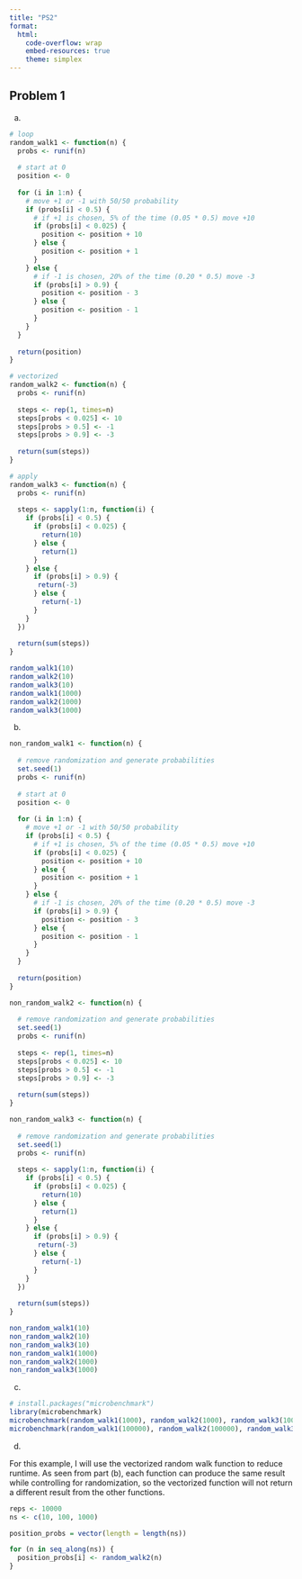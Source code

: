 ```yaml
---
title: "PS2"
format:
  html:
    code-overflow: wrap
    embed-resources: true
    theme: simplex
---
```


## Problem 1

a. 
``` r
# loop
random_walk1 <- function(n) {
  probs <- runif(n)
  
  # start at 0 
  position <- 0
  
  for (i in 1:n) {
    # move +1 or -1 with 50/50 probability
    if (probs[i] < 0.5) {
      # if +1 is chosen, 5% of the time (0.05 * 0.5) move +10
      if (probs[i] < 0.025) {
        position <- position + 10
      } else {
        position <- position + 1
      }
    } else {
      # if -1 is chosen, 20% of the time (0.20 * 0.5) move -3
      if (probs[i] > 0.9) {
        position <- position - 3
      } else {
        position <- position - 1
      }
    }
  }
  
  return(position)
}

# vectorized
random_walk2 <- function(n) {
  probs <- runif(n)
  
  steps <- rep(1, times=n)
  steps[probs < 0.025] <- 10
  steps[probs > 0.5] <- -1
  steps[probs > 0.9] <- -3
  
  return(sum(steps))
}

# apply
random_walk3 <- function(n) {
  probs <- runif(n)
  
  steps <- sapply(1:n, function(i) {
    if (probs[i] < 0.5) {
      if (probs[i] < 0.025) {
        return(10)
      } else {
        return(1)
      }
    } else {
      if (probs[i] > 0.9) {
       return(-3)
      } else {
        return(-1)
      }
    }
  })
  
  return(sum(steps))
}

random_walk1(10)
random_walk2(10)
random_walk3(10)
random_walk1(1000)
random_walk2(1000)
random_walk3(1000)
```

b. 
``` r
non_random_walk1 <- function(n) {
  
  # remove randomization and generate probabilities
  set.seed(1)
  probs <- runif(n)
  
  # start at 0 
  position <- 0
  
  for (i in 1:n) {
    # move +1 or -1 with 50/50 probability
    if (probs[i] < 0.5) {
      # if +1 is chosen, 5% of the time (0.05 * 0.5) move +10
      if (probs[i] < 0.025) {
        position <- position + 10
      } else {
        position <- position + 1
      }
    } else {
      # if -1 is chosen, 20% of the time (0.20 * 0.5) move -3
      if (probs[i] > 0.9) {
        position <- position - 3
      } else {
        position <- position - 1
      }
    }
  }
  
  return(position)
}

non_random_walk2 <- function(n) {
  
  # remove randomization and generate probabilities
  set.seed(1)
  probs <- runif(n)
  
  steps <- rep(1, times=n)
  steps[probs < 0.025] <- 10
  steps[probs > 0.5] <- -1
  steps[probs > 0.9] <- -3
  
  return(sum(steps))
}

non_random_walk3 <- function(n) {
  
  # remove randomization and generate probabilities
  set.seed(1)
  probs <- runif(n)
  
  steps <- sapply(1:n, function(i) {
    if (probs[i] < 0.5) {
      if (probs[i] < 0.025) {
        return(10)
      } else {
        return(1)
      }
    } else {
      if (probs[i] > 0.9) {
       return(-3)
      } else {
        return(-1)
      }
    }
  })
  
  return(sum(steps))
}

non_random_walk1(10)
non_random_walk2(10)
non_random_walk3(10)
non_random_walk1(1000)
non_random_walk2(1000)
non_random_walk3(1000)
```

c. 
``` r
# install.packages("microbenchmark")
library(microbenchmark)
microbenchmark(random_walk1(1000), random_walk2(1000), random_walk3(1000))
microbenchmark(random_walk1(100000), random_walk2(100000), random_walk3(100000))
```

d.

For this example, I will use the vectorized random walk function to reduce runtime. As seen from part (b), each function can produce the same result while controlling for randomization, so the vectorized function will not return a different result from the other functions.
``` r
reps <- 10000
ns <- c(10, 100, 1000)

position_probs = vector(length = length(ns))

for (n in seq_along(ns)) {
  position_probs[i] <- random_walk2(n)
}
```